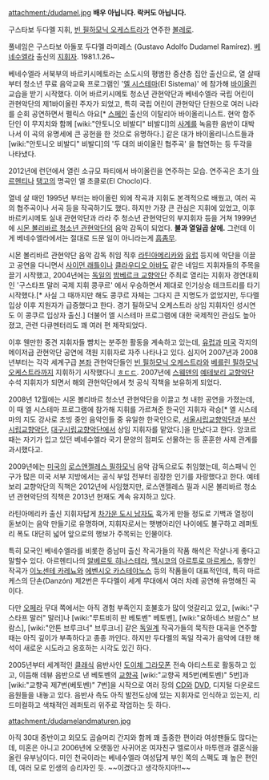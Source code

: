 attachment:/dudamel.jpg
'''배우 아닙니다. 락커도 아닙니다.'''

{{{#!html 
<iframe width="560" height="315" src="http://www.youtube.com/embed/3KgpEru9lhw" frameborder="0" allowfullscreen></iframe>}}}
구스타보 두다멜 지휘, [[빈 필하모닉 오케스트라]]가 연주한 [[볼레로]].

풀네임은 구스타보 아돌포 두다멜 라미레스 (Gustavo Adolfo Dudamel Ramírez). [[베네수엘라]] 출신의 [[지휘자]]. 1981.1.26~

베네수엘라 서북부의 바르키시메토라는 소도시의 평범한 중산층 집안 출신으로, 열 살때부터 청소년 무료 음악교육 프로그램인 '[[엘 시스테마]](El Sistema)' 에 참가해 [[바이올린]] 교습을 받기 시작했다. 이어 바르키시메토 청소년 관현악단과 베네수엘라 국립 어린이 관현악단의 제1바이올린 주자가 되었고, 특히 국립 어린이 관현악단 단원으로 여러 나라를 순회 공연하면서 펠릭스 아요[* [[스페인]] 출신의 이탈리아 바이올리니스트. 현악 합주단인 이 무지치와 함께 [wiki:"안토니오 비발디" 비발디]의 [[사계]]를 녹음한 음반이 대박나서 이 곡의 유명세에 큰 공헌을 한 것으로 유명하다.] 같은 대가 바이올리니스트들과 [wiki:"안토니오 비발디" 비발디]의 '두 대의 바이올린 협주곡' 을 협연하는 등 두각을 나타냈다.

{{{#!html 
<iframe width="560" height="315" src="http://www.youtube.com/embed/pBAz46FIjXw" frameborder="0" allowfullscreen></iframe>}}}
2012년에 런던에서 열린 소규모 파티에서 바이올린을 연주하는 모습. 연주곡은 초기 [[아르헨티나]] [[탱고]]의 명곡인 엘 초클로(El Choclo)다.

열네 살 때인 1995년 부터는 바이올린 외에 작곡과 지휘도 본격적으로 배웠고, 여러 곡의 협주곡이나 서곡 등을 작곡하기도 했다. 하지만 가장 큰 관심은 지휘에 있었고, 이후 바르키시메토 실내 관현악단과 라라 주 청소년 관현악단의 부지휘자 등을 거쳐 1999년에 [[시몬 볼리바르 청소년 관현악단]]의 음악 감독이 되었다. '''불과 열일곱 살에.''' 그런데 이게 베네수엘라에서는 절대로 드문 일이 아니라는게 [[흠좀무]].

시몬 볼리바르 관현악단 음악 감독 취임 직후 [[라틴아메리카]]와 [[유럽]] 등지에 악단을 이끌고 공연을 다니면서 [[사이먼 래틀]]이나 [[클라우디오 아바도]] 같은 네임드 지휘자들의 주목을 끌기 시작했고, 2004년에는 [[독일]]의 [[밤베르크 교향악단]] 주최로 열리는 지휘자 경연대회인 '구스타프 말러 국제 지휘 콩쿠르' 에서 우승하면서 제대로 인기상승 테크트리를 타기 시작했다.[* 사실 그 때까지만 해도 콩쿠르 자체는 그다지 큰 지명도가 없었지만, 두다멜 입상 이후 지원자가 급증했다고 한다. 경기 필하모닉 오케스트라 상임 지휘자인 성시연도 이 콩쿠르 입상자 출신.] 더불어 엘 시스테마 프로그램에 대한 국제적인 관심도 높아졌고, 관련 다큐멘터리도 꽤 여러 편 제작되었다.

이후 웬만한 중견 지휘자들 뺨치는 분주한 활동을 계속하고 있는데, [[유럽]]과 [[미국]] 각지의 메이저급 관현악단 공연에 객원 지휘자로 자주 나타나고 있다. 심지어 2007년과 2008년부터는 각각 세계구급 [[본좌]] 관현악단들인 [[빈 필하모닉 오케스트라]]와 [[베를린 필하모닉 오케스트라]]까지 지휘하기 시작했다니 [[ㅎㄷㄷ]]. 2007년에 [[스웨덴]]의 [[예테보리 교향악단]] 수석 지휘자가 되면서 해외 관현악단에서 첫 공식 직책을 보유하게 되었다.

2008년 12월에는 시몬 볼리바르 청소년 관현악단을 이끌고 첫 내한 공연을 가졌는데, 이 때 엘 시스테마 프로그램에 참가해 지휘를 가르쳐준 한국인 지휘자 곽승[* 엘 시스테마의 지도 강사로 초빙 중인 음악인들 중 유일한 한국인으로, [[서울시립교향악단]]과 [[부산시립교향악단]], [[대구시립교향악단]]에서 상임 지휘자를 맡았다.]을 만났다고 한다. 앙코르 때는 자기가 입고 있던 베네수엘라 국기 문양의 점퍼도 선물하는 등 훈훈한 사제 관계를 과시했다고.

2009년에는 [[미국]]의 [[로스앤젤레스 필하모닉]] 음악 감독으로도 취임했는데, 히스패닉 인구가 많은 미국 서부 지방에서는 공식 부임 전부터 굉장한 인기를 자랑했다고 한다. 예테보리 교향악단의 직책은 2012년에 사임했지만, 로스앤젤레스 필과 시몬 볼리바르 청소년 관현악단의 직책은 2013년 현재도 계속 유지하고 있다.

라틴아메리카 출신 지휘자답게 [[차가운 도시 남자]]도 훅가게 만들 정도로 기백과 열정이 돋보이는 음악 만들기로 유명하며, 지휘자로서는 햇병아리인 나이에도 불구하고 레퍼토리 폭도 대단히 넓어 앞으로의 행보가 주목되는 인물이다.

특히 모국인 베네수엘라를 비롯한 중남미 출신 작곡가들의 작품 해석은 작살나게 좋다고 말할수 있다. 아르헨티나의 [[알베르토 히나스테라]], [[멕시코]]의 [[아르투로 마르케스]], 동향인 작곡가 [[이노센테 카레뇨]]와 [[에벤시오 카스테야노스]] 등의 작품들이 대표적인데, 특히 마르케스의 단손(Danzón) 제2번은 두다멜이 세계 무대에서 여러 차례 공연해 유명해진 곡이다.

다만 [[오페라]] 무대 쪽에서는 아직 경험 부족인지 호불호가 많이 엇갈리고 있고, [wiki:"구스타프 말러" 말러]나 [wiki:"루트비히 판 베토벤" 베토벤], [wiki:"요하네스 브람스" 브람스], [wiki:"안톤 브루크너" 브루크너] 같은 [[독일]]계 작곡가들의 묵직한 대곡을 연주할 때는 아직 깊이가 부족하다고 종종 까인다. 하지만 두다멜의 독일 작곡가 음악에 대한 해석이 새로운 시도라고 옹호하는 시각도 있긴 하다.

2005년부터 세계적인 [[클래식]] 음반사인 [[도이체 그라모폰]] 전속 아티스트로 활동하고 있고, 이듬해 데뷰 음반으로 낸 베토벤의 [[교향곡]] [wiki:"교향곡 제5번(베토벤)" 5번]과 [wiki:"교향곡 제7번(베토벤)" 7번]을 시작으로 여러 장의 [[CD]]와 [[DVD]], 디지털 다운로드 음원들을 내놓고 있다. 음반사 측도 아직 발전도상에 있는 지휘자로 인식하고 있는지, 리드미컬하고 색채적인 레퍼토리 위주로 작업하는 듯 하다.

attachment:/dudamelandmaturen.jpg

아직 30대 중반이고 외모도 곱슬머리 간지와 함께 꽤 출중한 편이라 여성팬들도 많다는데, 미혼은 아니고 2006년에 오랫동안 사귀어온 여자친구 엘로이사 마투렌과 결혼식을 올린 유부남이다. 미인 천국이라는 베네수엘라 여성답게 부인 쪽의 스펙도 꽤 높은 편인데, 여러 모로 인생의 승리자인 듯. ~~이겼다고 생각하지마!!~~

